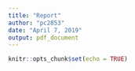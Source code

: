 ```yaml
---
title: "Report"
author: "pc2853"
date: "April 7, 2019"
output: pdf_document
---
```


```r
knitr::opts_chunk$set(echo = TRUE)
```

